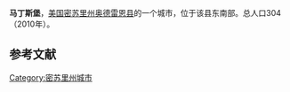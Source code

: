 {{Infobox settlement
|official_name            = Martinsburg, Missouri
|settlement_type          = [[City|City]]
|nickname                 = 
|motto                    = 

|image_map = Audrain_County_Missouri_Incorporated_and_Unincorporated_areas_Martinsburg_Highlighted.svg
|mapsize                  = 250px
|map_caption              =所在位置
|image_map1               = 
|mapsize1                 = 
|map_caption1             = 

<!-- Location -->
|subdivision_type         = 国家
|subdivision_name         = 美国
|subdivision_type1        = 州
|subdivision_name1        = [[密苏里州|密苏里州]]
|subdivision_type2        = 县
|subdivision_name2        = 奥德雷恩县

<!-- Area -->
|unit_pref                = Imperial
|area_footnotes           = 
|area_magnitude           = 
|area_total_km2           = 0.70
|area_land_km2            = 0.70
|area_water_km2           = 0
|area_total_sq_mi         = 0.27
|area_land_sq_mi          = 0.27
|area_water_sq_mi         = 0

<!-- Population -->
|population_as_of         = 2010年
|population_est           = 305
|pop_est_as_of            = 2012<ref name="2012 Pop Estimate">{{cite web|title=Population Estimates|url=http://www.census.gov/popest/data/cities/totals/2012/SUB-EST2012.html|publisher=[[United_States_Census_Bureau|United States Census Bureau]]|accessdate=2013-05-30|archive-url=https://www.webcitation.org/6HQu4Spqa?url=http://www.census.gov/popest/data/cities/totals/2012/SUB-EST2012.html|archive-date=2013-06-17|dead-url=yes}}</ref>
|population_footnotes     = 
|population_total         = 304
|population_density_km2   = 434.7
|population_density_sq_mi = 1125.9

<!-- General information -->
|timezone                 = [[北美中部时间|北美中部时间]]
|utc_offset               = -6
|timezone_DST             = CDT
|utc_offset_DST           = -5
|elevation_footnotes      = 
|elevation_m              = 247
|elevation_ft             = 810
|coordinates_display      = inline,title
|coordinates_type         = region:US_type:city
|latd = 39 |latm = 6 |lats = 4 |latNS = N
|longd = 91 |longm = 38 |longs = 50 |longEW = W

<!-- Area/postal codes & others -->
|postal_code_type         = 邮编
|postal_code              = 65264
|website                  = 
|footnotes                = 
}}'''马丁斯堡'''，[[美国|美国]][[密苏里州|密苏里州]][[奥德雷恩县|奥德雷恩县]]的一个城市，位于该县东南部。总人口304（2010年）。


==参考文献==
{{reflist}}

[[Category:密苏里州城市|Category:密苏里州城市]]